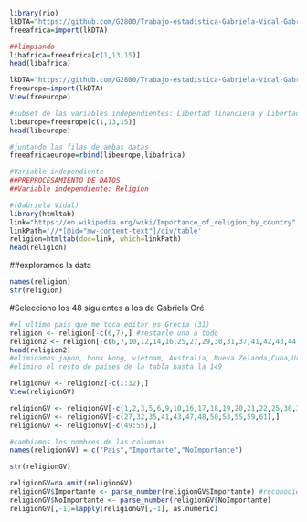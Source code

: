 ```r
library(rio)
lkDTA="https://github.com/G2800/Trabajo-estadistica-Gabriela-Vidal-Gabriela-Ore-Andrea-Chumbile/raw/master/libertades%20economicas%20Africa%20Subsahariana.csv"
freeafrica=import(lkDTA)
```

```r
##limpiando
libafrica=freeafrica[c(1,13,15)]
head(libafrica)
```
```r
lkDTA="https://github.com/G2800/Trabajo-estadistica-Gabriela-Vidal-Gabriela-Ore-Andrea-Chumbile/raw/master/libertades%20economicas%20Europa.csv"
freeurope=import(lkDTA)
View(freeurope)
```


```r
#subset de las variables independientes: Libertad financiera y Libertad comercial
libeurope=freeurope[c(1,13,15)]
head(libeurope)
```
```r
#juntando las filas de ambas datas
freeafricaeurope=rbind(libeurope,libafrica)
```

```r
#Variable independiente
##PREPROCESAMIENTO DE DATOS 
##Variable independiente: Religion

#(Gabriela Vidal)
library(htmltab)
link="https://en.wikipedia.org/wiki/Importance_of_religion_by_country"
linkPath='//*[@id="mw-content-text"]/div/table'
religion=htmltab(doc=link, which=linkPath)
head(religion)
```

##exploramos la data
```r
names(religion)
str(religion)
```
#Selecciono los 48 siguientes a los de Gabriela Oré
```r
#el ultimo pais que me toca editar es Grecia (31)
religion <- religion[-c(6,7),] #restarle uno a todo
religion2 <- religion[-c(6,7,10,12,14,16,25,27,29,30,31,37,41,42,43,44,46,47,48),]
head(religion2)
#eliminamos japon, honk kong, vietnam, Australia, Nueva Zelanda,Cuba,Uruguay,canada,corea del sur, kazajistan, taiwan, israel,uzbekistan, belice,argentina, estados unidos, chile,singapur, jamaica
#elimino el resto de paises de la tabla hasta la 149
```


```r
religionGV <- religion2[-c(1:32),]
View(religionGV)
```

```r
religionGV <- religionGV[-c(1,2,3,5,6,9,10,16,17,18,19,20,21,22,25,30,31,32,36,38,40,41,42,43,44,47,48,49,52),]
religionGV <- religionGV[-c(27,32,35,41,43,47,48,50,53,55,59,61),]
religionGV <- religionGV[-c(49:55),]
```


```r
#cambiamos los nombres de las columnas
names(religionGV) = c("Pais","Importante","NoImportante")
```

```r
str(religionGV)
```


```r
religionGV=na.omit(religionGV)
religionGV$Importante <- parse_number(religionGV$Importante) #reconociendo el %
religionGV$NoImportante <- parse_number(religionGV$NoImportante)
religionGV[,-1]=lapply(religionGV[,-1], as.numeric)
```

